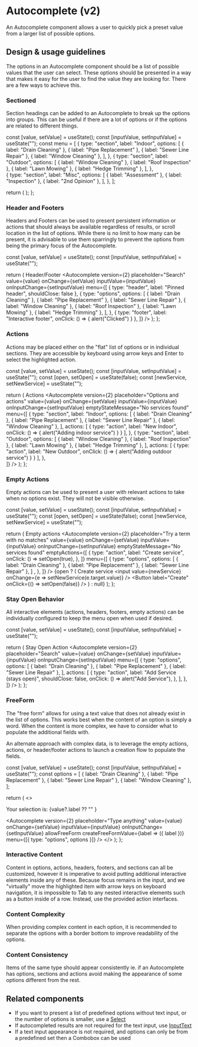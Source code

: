 
<Meta
  title="Components/Forms and Inputs/Autocomplete/Web (v2)"
  component={Autocomplete}
/>

# Autocomplete (v2)

An Autocomplete component allows a user to quickly pick a preset value from a
larger list of possible options.

## Design & usage guidelines

The options in an Autocomplete component should be a list of possible values
that the user can select. These options should be presented in a way that makes
it easy for the user to find the value they are looking for. There are a few
ways to achieve this.

### Sectioned

Section headings can be added to an Autocomplete to break up the options into
groups. This can be useful if there are a lot of options or if the options are
related to different things.

  const [value, setValue] = useState();
  const [inputValue, setInputValue] = useState("");
  const menu = [
    {
      type: "section",
      label: "Indoor",
      options: [
        { label: "Drain Cleaning" },
        { label: "Pipe Replacement" },
        { label: "Sewer Line Repair" },
        { label: "Window Cleaning" },
      ],
    },
    {
      type: "section",
      label: "Outdoor",
      options: [
        { label: "Window Cleaning" },
        { label: "Roof Inspection" },
        { label: "Lawn Mowing" },
        { label: "Hedge Trimming" },
      ],
    },      
    {
      type: "section",
      label: "Misc",
      options: [
        { label: "Assessment" },
        { label: "Inspection" },
        { label: "2nd Opinion" },
      ],
    },
  ];

return ( <Autocomplete
      version={2}
      placeholder="Search"
      value={value}
      onChange={setValue}
      inputValue={inputValue}
      onInputChange={setInputValue}
      menu={menu}
    /> ); };

<Canvas>
  <AutocompleteV2SectionedExample />
</Canvas>

### Header and Footers

Headers and Footers can be used to present persistent information or actions
that should always be available regardless of results, or scroll location in the
list of options. While there is no limit to how many can be present, it is
advisable to use them sparringly to prevent the options from being the primary
focus of the Autocomplete.

  const [value, setValue] = useState();
  const [inputValue, setInputValue] = useState("");

return ( <Content> <Heading level={5}>Header/Footer</Heading> 
<Autocomplete
  version={2} 
  placeholder="Search" 
  value={value} 
  onChange={setValue}
  inputValue={inputValue} 
  onInputChange={setInputValue} 
  menu={[ { type: "header",
  label: "Pinned header", shouldClose: false }, { type: "options", options: [ 
    { label: "Drain Cleaning" }, { label: "Pipe Replacement" }, { label: "Sewer Line Repair" }, 
    { label: "Window Cleaning" }, { label: "Roof Inspection" }, { label: "Lawn Mowing" }, { label: "Hedge Trimming" }, 
    ], 
  }, { type: "footer", label: "Interactive footer", onClick: () => { alert("Clicked") } }, 
  ]} /> 
</Content> );
};

<Canvas>
  <AutocompleteV2HeaderFooterExample />
</Canvas>

### Actions

Actions may be placed either on the "flat" list of options or in individual
sections. They are accessible by keyboard using arrow keys and Enter to select
the highlighted action.

  const [value, setValue] = useState();
  const [inputValue, setInputValue] = useState("");
  const [open, setOpen] = useState(false);
  const [newService, setNewService] = useState("");

return ( <Content> <Heading level={5}>Actions</Heading> 
<Autocomplete
  version={2} 
  placeholder="Options and actions" 
  value={value} 
  onChange={setValue}
  inputValue={inputValue} 
  onInputChange={setInputValue} 
  emptyStateMessage="No services found" 
  menu={[ { type: "section", label: "Indoor", options: [ 
    { label: "Drain Cleaning" }, { label: "Pipe Replacement" }, { label: "Sewer Line Repair" }, 
    { label: "Window Cleaning" }, 
  ], 
  actions: [ { type: "action", label: "New Indoor", onClick: () => { alert("Adding indoor service") } } ], }, 
  { type: "section", label: "Outdoor", options: [ { label: "Window Cleaning" }, 
  { label: "Roof Inspection" }, { label: "Lawn Mowing" }, { label: "Hedge Trimming" }, 
  ],
  actions: [ { type: "action", label: "New Outdoor", onClick: () => { alert("Adding outdoor service") } } ], 
  },  
 ]} /> 
 </Content> ); };

<Canvas>
  <AutocompleteV2ActionsExample />
</Canvas>

### Empty Actions

Empty actions can be used to present a user with relevant actions to take when
no options exist. They will not be visible otherwise.

  const [value, setValue] = useState();
  const [inputValue, setInputValue] = useState("");
  const [open, setOpen] = useState(false);
  const [newService, setNewService] = useState("");

return ( <Content> 
<Heading level={5}>Empty actions</Heading> 
<Autocomplete
  version={2} 
  placeholder="Try a term with no matches" 
  value={value}
  onChange={setValue} 
  inputValue={inputValue} 
  onInputChange={setInputValue}
  emptyStateMessage="No services found" 
  emptyActions={[ { type: "action", label: "Create service", onClick: () => setOpen(true), }, ]} 
  menu={[ { type: "options",
    options: [ { label: "Drain Cleaning" }, { label: "Pipe Replacement" }, { label: "Sewer Line Repair" }, ]
    , }, 
  ]} /> 
{open ? ( <Content> <Heading level={5}>Create service</Heading> 
<input value={newService} onChange={e => setNewService(e.target.value)} /> 
<Button label="Create" onClick={() => setOpen(false)} /> </Content> ) : null} </Content> ); };

<Canvas>
  <AutocompleteV2EmptyActionsExample />
</Canvas>

### Stay Open Behavior

All interactive elements (actions, headers, footers, empty actions) can be
individually configured to keep the menu open when used if desired.

  const [value, setValue] = useState();
  const [inputValue, setInputValue] = useState("");

return ( <Content> <Heading level={5}>Stay Open Action</Heading> 
<Autocomplete
  version={2} 
  placeholder="Search" 
  value={value} 
  onChange={setValue}
  inputValue={inputValue} 
  onInputChange={setInputValue} 
  menu={[ { type: "options", options: [ 
    { label: "Drain Cleaning" }, { label: "Pipe Replacement" }, { label: "Sewer Line Repair" }, 
    ], 
  actions: [ 
    { type: "action", label: "Add Service (stays open)", shouldClose: false, onClick: () => alert("Add Service"), }, 
  ], },
]} /> 
</Content> ); };

<Canvas>
  <AutocompleteV2StayOpenExample />
</Canvas>

### FreeForm

The "free form" allows for using a text value that does not already exist in the
list of options. This works best when the content of an option is simply a word.
When the content is more complex, we have to consider what to populate the
additional fields with.

An alternate approach with complex data, is to leverage the empty actions,
actions, or header/footer actions to launch a creation flow to populate the
fields.

  const [value, setValue] = useState();
  const [inputValue, setInputValue] = useState("");
  const options = [
    { label: "Drain Cleaning" },
    { label: "Pipe Replacement" },
    { label: "Sewer Line Repair" },
    { label: "Window Cleaning" },
  ];

return ( <> <p>Your selection is: {value?.label ?? "" }</p> <Autocomplete
version={2} placeholder="Type anything" value={value} onChange={setValue}
inputValue={inputValue} onInputChange={setInputValue} allowFreeForm
createFreeFormValue={label => ({ label })} menu={[{ type: "options", options }]}
/> </> ); };

<Canvas>
  <AutocompleteV2FreeFormExample />
</Canvas>

### Interactive Content

Content in options, actions, headers, footers, and sections can all be
customized, however it is imperative to avoid putting additional interactive
elements inside any of these. Because focus remains in the input, and we
"virtually" move the highlighted item with arrow keys on keyboard navigation, it
is impossible to Tab to any nested interactive elements such as a button inside
of a row. Instead, use the provided action interfaces.

### Content Complexity

When providing complex content in each option, it is recommended to separate the
options with a border bottom to improve readability of the options.

### Content Consistency

Items of the same type should appear consistently ie. if an Autocomplete has
options, sections and actions avoid making the appearance of some options
different from the rest.

## Related components

- If you want to present a list of predefined options without text input, or the
  number of options is smaller, use a [Select](/components/Select)
- If autocompleted results are not required for the text input, use
  [InputText](/components/InputText)
- If a text input appearance is not required, and options can only be from a
  predefined set then a Combobox can be used
